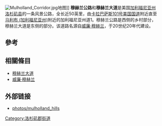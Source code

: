 {{Infobox street
| name         = {{PAGENAME}}<br/>Mulholland Highway
| image        = Mulholland Drive.png
| caption      = [[穆赫兰大道|穆赫兰大道]]（橙色）和{{PAGENAME}}（棕色）
| image_size   = 350
| namesake     = [[威廉·穆赫兰|威廉·穆赫兰]]
| maint        =
| length_mi    =
| length_ref   =
| established  =
|tourist=[[File:California_Scenic.svg|28px]] {{PAGENAME}}的一部分<ref name="Caltrans County Scenic">{{cite web|url=http://www.dot.ca.gov/design/lap/livability/scenic-highways/docs/OD_County_Scenic_Hwys_2015.pdf|title=List of Officially Designated County Scenic Highways|publisher= California Department of Transportation|author=California Department of Transportation|location=Sacramento|accessdate=May 13, 2019}}</ref>
| direction_a  = 西
| terminus_a   = {{Jct|state=CA|SR|1|name1=太平洋海岸高速公路}}
| junction     = {{plainlist|
* {{Jct|state=CA|SR|23|dir1=南行|name1=德克路}}
* {{Jct|state=CA|SR|23|dir1=北行|name1=西湖大道}}
*
{{Jct|state=CA|CR|N9|name1=迦南路}}
* {{Jct|state=CA|CR|N1|name1=維吉尼斯之路}}
  }}
| direction_b  = 東
| terminus_b   = {{Jct|state=CA|SR|27}}/[[穆赫兰大道|穆赫兰大道]]
}}
[[File:Mulholland_Corridor.jpg|thumb]]地图]]
'''穆赫兰公路'''和'''穆赫兰大道'''是美国[[加利福尼亚州|加利福尼亚州]][[洛杉矶县|洛杉矶县]]的一条风景公路，全长近50英里，由[[卡拉巴萨斯_(加利福尼亚州)|卡拉巴萨斯]][[101号美国国道加利福尼亚州段|101号美国国道]]附近直至[[马利布_(加利福尼亚州)|马利布 (加利福尼亚州)]]附近的加利福尼亚州道1。穆赫兰公路是西侧的乡村部分，穆赫兰大道是东侧的部分。该道路名源自[[威廉·穆赫兰|威廉·穆赫兰]]，于20世纪20年代建设。

==參考==
{{reflist}}

==相關條目==
*[[穆赫兰大道|穆赫兰大道]]
*[[威廉·穆赫兰|威廉·穆赫兰]]

==外部链接==
* [https://web.archive.org/web/20120717063133/http://www.timskelton.com/valkyrie/photos/mulholland_hills.htm photos/mulholland_hills]

{{coord|34|05|17|N|118|53|44|W|type:landmark_source:kolossus-frwiki|display=title}}

[[Category:洛杉矶郡街道|Category:洛杉矶郡街道]]